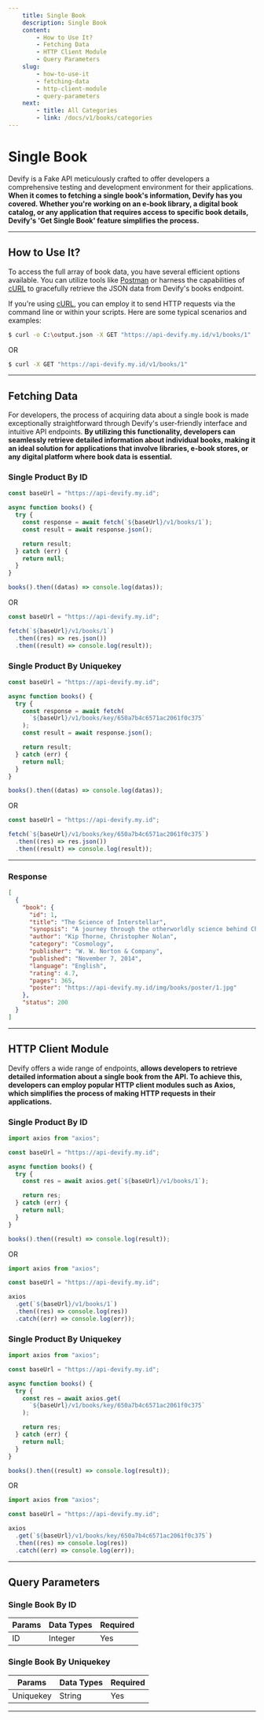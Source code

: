 ```yaml
---
    title: Single Book
    description: Single Book
    content:
        - How to Use It?
        - Fetching Data
        - HTTP Client Module
        - Query Parameters
    slug:
        - how-to-use-it
        - fetching-data
        - http-client-module
        - query-parameters
    next:
        - title: All Categories
        - link: /docs/v1/books/categories
---
```


# Single Book

Devify is a Fake API meticulously crafted to offer developers a comprehensive testing and development environment for their applications. **When it comes to fetching a single book's information, Devify has you covered. Whether you're working on an e-book library, a digital book catalog, or any application that requires access to specific book details, Devify's 'Get Single Book' feature simplifies the process.**

---

## How to Use It?

To access the full array of book data, you have several efficient options available. You can utilize tools like [Postman](https://postman.com) or harness the capabilities of [cURL](https://curl.se) to gracefully retrieve the JSON data from Devify's books endpoint.

If you're using [cURL](https://curl.se), you can employ it to send HTTP requests via the command line or within your scripts. Here are some typical scenarios and examples:

```bash
$ curl -o C:\output.json -X GET "https://api-devify.my.id/v1/books/1"
```

OR

```bash
$ curl -X GET "https://api-devify.my.id/v1/books/1"
```

---

## Fetching Data

For developers, the process of acquiring data about a single book is made exceptionally straightforward through Devify's user-friendly interface and intuitive API endpoints. **By utilizing this functionality, developers can seamlessly retrieve detailed information about individual books, making it an ideal solution for applications that involve libraries, e-book stores, or any digital platform where book data is essential.**

### Single Product By ID

```js
const baseUrl = "https://api-devify.my.id";

async function books() {
  try {
    const response = await fetch(`${baseUrl}/v1/books/1`);
    const result = await response.json();

    return result;
  } catch (err) {
    return null;
  }
}

books().then((datas) => console.log(datas));
```

OR

```js
const baseUrl = "https://api-devify.my.id";

fetch(`${baseUrl}/v1/books/1`)
  .then((res) => res.json())
  .then((result) => console.log(result));
```

### Single Product By Uniquekey

```js
const baseUrl = "https://api-devify.my.id";

async function books() {
  try {
    const response = await fetch(
      `${baseUrl}/v1/books/key/650a7b4c6571ac2061f0c375`
    );
    const result = await response.json();

    return result;
  } catch (err) {
    return null;
  }
}

books().then((datas) => console.log(datas));
```

OR

```js
const baseUrl = "https://api-devify.my.id";

fetch(`${baseUrl}/v1/books/key/650a7b4c6571ac2061f0c375`)
  .then((res) => res.json())
  .then((result) => console.log(result));
```

---

### Response

```json
[
  {
    "book": {
      "id": 1,
      "title": "The Science of Interstellar",
      "synopsis": "A journey through the otherworldly science behind Christopher Nolan’s highly anticipated film, Interstellar, from executive producer and theoretical physicist Kip Thorne. Interstellar, from acclaimed filmmaker Christopher Nolan, takes us on a fantastic voyage far beyond our solar system. Yet in The Science of Interstellar, Kip Thorne, the physicist who assisted Nolan on the scientific aspects of Interstellar, shows us that the movie’s jaw-dropping events and stunning, never-before-attempted visuals are grounded in real science. Thorne shares his experiences working as the science adviser on the film and then moves on to the science itself.",
      "author": "Kip Thorne, Christopher Nolan",
      "category": "Cosmology",
      "publisher": "W. W. Norton & Company",
      "published": "November 7, 2014",
      "language": "English",
      "rating": 4.7,
      "pages": 365,
      "poster": "https://api-devify.my.id/img/books/poster/1.jpg"
    },
    "status": 200
  }
]
```

---

## HTTP Client Module

Devify offers a wide range of endpoints, **allows developers to retrieve detailed information about a single book from the API. To achieve this, developers can employ popular HTTP client modules such as Axios, which simplifies the process of making HTTP requests in their applications.**

### Single Product By ID

```js
import axios from "axios";

const baseUrl = "https://api-devify.my.id";

async function books() {
  try {
    const res = await axios.get(`${baseUrl}/v1/books/1`);

    return res;
  } catch (err) {
    return null;
  }
}

books().then((result) => console.log(result));
```

OR

```js
import axios from "axios";

const baseUrl = "https://api-devify.my.id";

axios
  .get(`${baseUrl}/v1/books/1`)
  .then((res) => console.log(res))
  .catch((err) => console.log(err));
```

### Single Product By Uniquekey

```js
import axios from "axios";

const baseUrl = "https://api-devify.my.id";

async function books() {
  try {
    const res = await axios.get(
      `${baseUrl}/v1/books/key/650a7b4c6571ac2061f0c375`
    );

    return res;
  } catch (err) {
    return null;
  }
}

books().then((result) => console.log(result));
```

OR

```js
import axios from "axios";

const baseUrl = "https://api-devify.my.id";

axios
  .get(`${baseUrl}/v1/books/key/650a7b4c6571ac2061f0c375`)
  .then((res) => console.log(res))
  .catch((err) => console.log(err));
```

---

## Query Parameters

### Single Book By ID

| Params | Data Types | Required |
| ------ | ---------- | -------- |
| ID     | Integer    | Yes      |

### Single Book By Uniquekey

| Params    | Data Types | Required |
| --------- | ---------- | -------- |
| Uniquekey | String     | Yes      |

---
